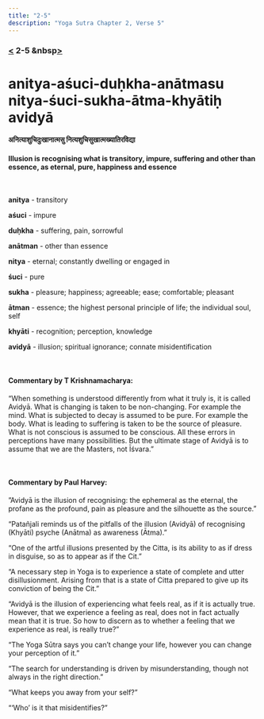 ```yaml
---
title: "2-5"
description: "Yoga Sutra Chapter 2, Verse 5"
---
```


### [<](/Chapter-2/2-4/) 2-5 &nbsp[>](/Chapter-2/2-6/)

# anitya-aśuci-duḥkha-anātmasu nitya-śuci-sukha-ātma-khyātiḥ avidyā

#### अनित्याशुचिदुःखानात्मसु नित्यशुचिसुखात्मख्यातिरविद्या

#### Illusion is recognising what is transitory, impure, suffering and other than essence, as eternal, pure, happiness and essence

<br />

**anitya** - transitory <br />

**aśuci** - impure <br />

**duḥkha** - suffering, pain, sorrowful <br />

**anātman** - other than essence <br />

**nitya** - eternal; constantly dwelling or engaged in <br />

**śuci** - pure <br />

**sukha** - pleasure; happiness; agreeable; ease; comfortable; pleasant <br />

**ātman** - essence; the highest personal principle of life; the individual soul, self <br />

**khyāti** - recognition; perception, knowledge <br />

**avidyā** - illusion; spiritual ignorance; connate misidentification <br />

<br />

#### Commentary by T Krishnamacharya:

“When something is understood differently from what it truly is, it is called Avidyā.
What is changing is taken to be non-changing. For example the mind.
What is subjected to decay is assumed to be pure. For example the body.
What is leading to suffering is taken to be the source of pleasure.
What is not conscious is assumed to be conscious.
All these errors in perceptions have many possibilities.
But the ultimate stage of Avidyā is to assume that we are the Masters, not Īśvara.”

<br />

#### Commentary by Paul Harvey:

”Avidyā is the illusion of recognising:
the ephemeral as the eternal,
the profane as the profound,
pain as pleasure and
the silhouette as the source.”

“Patañjali reminds us of the pitfalls of the illusion (Avidyā)
of recognising (Khyāti) psyche (Anātma) as awareness (Ātma).”

“One of the artful illusions presented by the Citta,
is its ability to as if dress in disguise,
so as to appear as if the Cit.”

“A necessary step in Yoga is to experience
a state of complete and utter disillusionment.
Arising from that is a state of Citta prepared
to give up its conviction of being the Cit.”

“Avidyā is the illusion of experiencing
what feels real, as if it is actually true.
However, that we experience a feeling as real,
does not in fact actually mean that it is true.
So how to discern as to whether a feeling
that we experience as real, is really true?”

“The Yoga Sūtra says you can’t change your life,
however you can change your perception of it.”

“The search for understanding is driven by misunderstanding,
though not always in the right direction.”

“What keeps you away from your self?”

“‘Who’ is it that misidentifies?”
